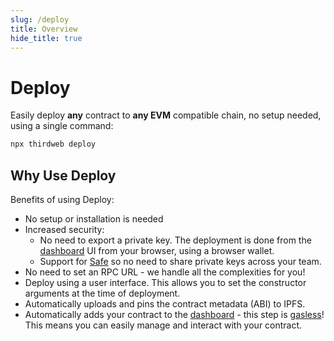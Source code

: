 ```yaml
---
slug: /deploy
title: Overview
hide_title: true
---
```


# Deploy

Easily deploy **any** contract to **any EVM** compatible chain, no setup needed, using a single command:

```bash
npx thirdweb deploy
```

## Why Use Deploy

Benefits of using Deploy:

- No setup or installation is needed
- Increased security:
     - No need to export a private key. The deployment is done from the [dashboard](/dashboard) UI from your browser, using a browser wallet.
     - Support for [Safe](https://safe.global/wallet) so no need to share private keys across your team.
- No need to set an RPC URL - we handle all the complexities for you!
- Deploy using a user interface. This allows you to set the constructor arguments at the time of deployment.
- Automatically uploads and pins the contract metadata (ABI) to IPFS.
- Automatically adds your contract to the [dashboard](/dashboard) - this step is [gasless](/glossary/gasless-transactions)! This means you can easily manage and interact with your contract.

